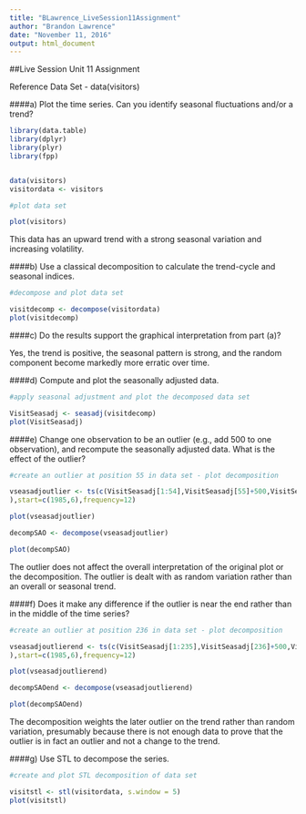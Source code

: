 ---
title: "BLawrence_LiveSession11Assignment"
author: "Brandon Lawrence"
date: "November 11, 2016"
output: html_document
---

##Live Session Unit 11 Assignment

Reference Data Set - data(visitors)

####a)	Plot the time series. Can you identify seasonal fluctuations and/or a trend? 

```{r, echo=FALSE, message=FALSE, warning=FALSE}
library(data.table)
library(dplyr)
library(plyr)
library(fpp)


data(visitors)
visitordata <- visitors

#plot data set

plot(visitors)
```

This data has an upward trend with a strong seasonal variation and increasing volatility.

####b)	Use a classical decomposition to calculate the trend-cycle and seasonal indices.

```{r, echo=FALSE}

#decompose and plot data set

visitdecomp <- decompose(visitordata)
plot(visitdecomp)
```

####c)	Do the results support the graphical interpretation from part (a)? 

Yes, the trend is positive, the seasonal pattern is strong, and the random component become markedly more erratic over time.

####d)	Compute and plot the seasonally adjusted data. 

```{r, echo=FALSE}

#apply seasonal adjustment and plot the decomposed data set

VisitSeasadj <- seasadj(visitdecomp)
plot(VisitSeasadj)
```

####e)	Change one observation to be an outlier (e.g., add 500 to one observation), and recompute the seasonally adjusted data. What is the effect of the outlier? 

```{r, echo=FALSE}

#create an outlier at position 55 in data set - plot decomposition

vseasadjoutlier <- ts(c(VisitSeasadj[1:54],VisitSeasadj[55]+500,VisitSeasadj[56:240]
),start=c(1985,6),frequency=12)

plot(vseasadjoutlier)

decompSAO <- decompose(vseasadjoutlier)

plot(decompSAO)

```

The outlier does not affect the overall interpretation of the original plot or the decomposition. The outlier is dealt with as random variation rather than an overall or seasonal trend.

####f)	Does it make any difference if the outlier is near the end rather than in the middle of the time series? 

```{r, echo=FALSE}

#create an outlier at position 236 in data set - plot decomposition

vseasadjoutlierend <- ts(c(VisitSeasadj[1:235],VisitSeasadj[236]+500,VisitSeasadj[237:240]
),start=c(1985,6),frequency=12)

plot(vseasadjoutlierend)

decompSAOend <- decompose(vseasadjoutlierend)

plot(decompSAOend)
```

The decomposition weights the later outlier on the trend rather than random variation, presumably because there is not enough data to prove that the outlier is in fact an outlier and not a change to the trend.

####g)	Use STL to decompose the series. 

```{r, echo=FALSE}
#create and plot STL decomposition of data set

visitstl <- stl(visitordata, s.window = 5)
plot(visitstl)
```


